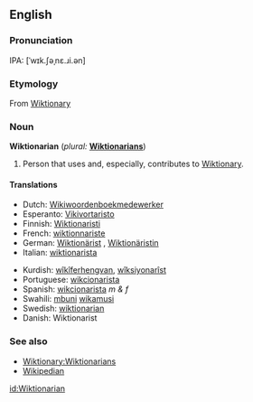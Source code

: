 ==English==

===Pronunciation===
IPA: [ˈwɪk.ʃəˌnɛ.ɹi.ən]

===Etymology===
From [[Wiktionary]]

===Noun===
'''Wiktionarian'''  (''plural:'' '''[[Wiktionarians]]''')

# {{context|Wiktionary jargon}} Person that uses and, especially, contributes to [[Wiktionary]].

====Translations====
{{top}}
* Dutch: [[Wikiwoordenboekmedewerker]]
* Esperanto: [[Vikivortaristo]]
* Finnish: [[Wiktionaristi]]
* French: [[wiktionnariste]]
* German: [[Wiktionärist]] {{m}}, [[Wiktionäristin]] {{f}}
* Italian: [[wiktionarista]]
{{mid}}
* Kurdish: [[wîkîferhengvan]], [[wîksiyonarîst]]
* Portuguese: [[wikcionarista]]
* Spanish: [[wikcionarista]] ''m & f''
* Swahili: [[mbuni]] [[wikamusi]]
* Swedish: [[#Swedish|wiktionarian]]
* Danish: Wiktionarist
{{bottom}}

===See also===
* [[Wiktionary:Wiktionarians]]
* [[Wikipedian]]

[[id:Wiktionarian]]
